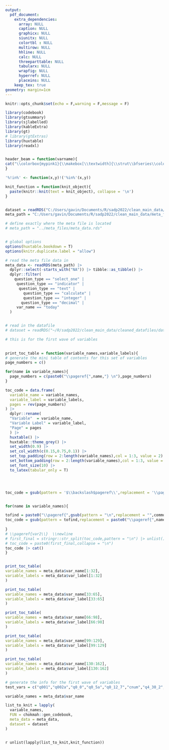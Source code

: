 ```yaml
---
output:
  pdf_document:
    extra_dependencies: 
      array: NULL
      caption: NULL
      graphicx: NULL
      siunitx: NULL
      colortbl : NULL
      multirow: NULL
      hhline: NULL
      calc: NULL
      threeparttable: NULL
      tabularx: NULL
      wrapfig: NULL
      hyperref: NULL
      placeins: NULL
    keep_tex: true
geometry: margin=1cm
---
```


```r
knitr::opts_chunk$set(echo = F,warning = F,message = F)
```

```{=latex}

\definecolor{mypink1}{RGB}{202, 200, 72}
\setlength{\footskip}{-1pt}
\definecolor{titlecolor}{RGB}{86,193,166}
\colorlet{shadecolor}{gray!40}

```

```{=latex}

\newgeometry{left=2.5cm, right=2cm,bottom = 3cm}

\begin{titlepage} % Suppresses displaying the page number on the title page and the subsequent page counts as page 1


	
	%------------------------------------------------
	%	Grey title box
	%------------------------------------------------
	
	\colorbox{titlecolor}{
		\parbox[t]{0.93\textwidth}{ % Outer full width box
			\parbox[t]{0.91\textwidth}{ % Inner box for inner right text margin
				\raggedleft % Right align the text
				\fontsize{50pt}{80pt}\selectfont % Title font size, the first argument is the font size and the second is the line spacing, adjust depending on title length
				\vspace{0.7cm} % Space between the start of the title and the top of the grey box
				
				Study Title\\
				and\\
				Information\\
			 \vspace{4cm}
			
				Codebook for dataset\\
				
				\vspace{0.7cm} % Space between the end of the title and the bottom of the grey box
			}
		}
	}
	
	\vfill % Space between the title box and author information
	
	%------------------------------------------------
	%	Author name and information
	%------------------------------------------------
	
	\parbox[t]{0.93\textwidth}{ % Box to inset this section slightly
		\raggedleft % Right align the text
		\Large % Increase the font size
		{\Large B.J. Blazkowicz}\\[4pt] % Extra space after name
		Department Name\\
		Institution Name\\[4pt] % Extra space before URL
		\texttt{LaTeXTemplates.com}\\
		
		\hfill\rule{0.2\linewidth}{1pt}% Horizontal line, first argument width, second thickness
	}
	
\end{titlepage}

\restoregeometry
\setlength{\footskip}{-1pt}

```




```r

library(codebook)
library(gtsummary)
library(sjlabelled)
library(kableExtra)
library(gt)
# library(gtExtras)
library(huxtable)
library(readxl)


header_beam = function(varname){
cat("\\colorbox{mypink1}{\\makebox[\\textwidth]{\\strut\\bfseries\\color{black} ",varname,"}}")
}

'%!in%' <- function(x,y)!('%in%'(x,y))

knit_function = function(knit_object){
  paste(knitr::knit(text = knit_object), collapse = '\n')
}


dataset = readRDS("C:/Users/gavin/Documents/R/sadp2022/clean_main_data/cleaned_datafiles/roster_mod4_31.rds")
meta_path = "C:/Users/gavin/Documents/R/sadp2022/clean_main_data/meta_files/metadata_roster_mod4_31.rds"

# define exactly where the meta file is located 
# meta_path = "../meta_files/meta_data.rds"


# global options 
options(huxtable.bookdown = T)
options(knitr.duplicate.label = "allow")

```



```r

# read the meta file data in 
meta_data <- readRDS(meta_path) |>
  dplyr::select(-starts_with("NA")) |> tibble::as_tibble() |>
  dplyr::filter(
    question_type == "select_one" |
     question_type == "indicator" |
      question_type == "text" |
        question_type == "calculate" |
        question_type == "integer" |
       question_type == "decimal" |
     var_name == "today"
  )


# read in the datafile
# dataset = readRDS("~/R/sadp2022/clean_main_data/cleaned_datafiles/dataset.rds")

```







\newgeometry{left=2.5cm, right=2cm,bottom = 3cm}

```r
# this is for the first wave of variables

  
print_toc_table = function(variable_names,variable_labels){
# generate the mini table of contents for this set of variables 
page_numbers = c()

for(name in variable_names){
  page_numbers = c(paste0("\\pageref{",name,"} \n"),page_numbers)
}

toc_code = data.frame(
  variable_name = variable_names,
  variable_label = variable_labels,
  pages = rev(page_numbers)
) |>
  dplyr::rename(
  "Variable"  = variable_name,
  "Variable Label" = variable_label,
  "Page" = pages
  ) |> 
  huxtable() |>
  huxtable::theme_grey() |> 
  set_width(0.9) |>
  set_col_width(c(0.15,0.75,0.1)) |> 
  set_top_padding(row = 2:length(variable_names),col = 1:3, value = 2) |> 
  set_bottom_padding(row = 2:length(variable_names),col = 1:3, value = 2) |>
  set_font_size(10) |> 
  to_latex(tabular_only = T) 




toc_code = gsub(pattern = '$\\backslash$pageref\\',replacement = '\\pageref',toc_code,fixed = T)


for(name in variable_names){

tofind = paste0("\\pageref{",gsub(pattern = "\n",replacement = "",commonmark::markdown_latex(name)),"\\}  \\newline")
toc_code = gsub(pattern = tofind,replacement = paste0("\\pageref{",name,"}"),toc_code,fixed = T)
    
}
# \\pageref{var2\\}  \\newline
# first_final = stringr::str_split(toc_code,pattern = "\n") |> unlist()
# toc_code = paste0(first_final,collapse = "\n")
toc_code |> cat()
}



```


```r
print_toc_table(
variable_names = meta_data$var_name[1:32],
variable_labels = meta_data$var_label[1:32]
)

```



```r

print_toc_table(
variable_names = meta_data$var_name[33:65],
variable_labels = meta_data$var_label[33:65]
)


```

```r

print_toc_table(
variable_names = meta_data$var_name[66:98],
variable_labels = meta_data$var_label[66:98]
)


```

```r

print_toc_table(
variable_names = meta_data$var_name[99:129],
variable_labels = meta_data$var_label[99:129]
)


```

```r

print_toc_table(
variable_names = meta_data$var_name[130:162],
variable_labels = meta_data$var_label[130:162]
)


```

\restoregeometry
\setlength{\footskip}{-1cm}

\newpage


```r

# generate the info for the first wave of variables
test_vars = c("q001","q002a","q0_0","q0_5a","q0_12_7","cnum","q4_30_2","q4_33","today")

variable_names = meta_data$var_name

list_to_knit = lapply(
  variable_names,
  FUN = chokmah::gen_codebook,
  meta_data = meta_data,
  dataset = dataset
)



```

`r unlist(lapply(list_to_knit,knit_function))`


